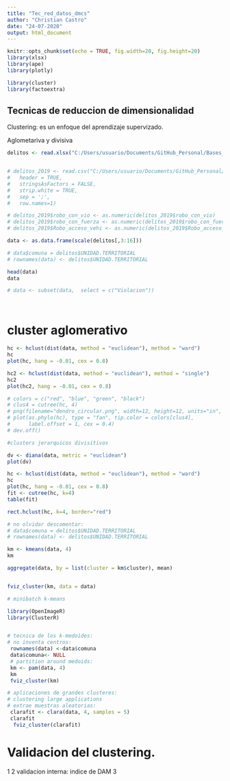 ```yaml
---
title: "Tec_red_datos_dmcs"
author: "Christian Castro"
date: "24-07-2020"
output: html_document
---
```


```r
knitr::opts_chunk$set(echo = TRUE, fig.width=20, fig.height=20)
library(xlsx)
library(ape)
library(plotly)

library(cluster)
library(factoextra)
```

## Tecnicas de reduccion de dimensionalidad

Clustering: es un enfoque del aprendizaje supervizado.

Aglometariva y divisiva

```r


delitos <- read.xlsx("C:/Users/usuario/Documents/GitHub_Personal/Bases_de_Datos_DS/dmcs1.xlsx", sheetIndex = 1, encoding = 'UTF-8', header = TRUE)


# delitos_2019 <- read.csv("C:/Users/usuario/Documents/GitHub_Personal/Bases_de_Datos_DS/dmcs1.csv",
#   header = TRUE,
#   stringsAsFactors = FALSE, 
#   strip.white = TRUE,
#   sep = ';',
#   row.names=1)

# delitos_2019$robo_con_vio <- as.numeric(delitos_2019$robo_con_vio)
# delitos_2019$robo_con_fuerza <- as.numeric(delitos_2019$robo_con_fuerza)
# delitos_2019$Robo_acceso_vehi <- as.numeric(delitos_2019$Robo_acceso_vehi)

data <- as.data.frame(scale(delitos[,3:16]))

# data$comuna = delitos$UNIDAD.TERRITORIAL
# rownames(data) <- delitos$UNIDAD.TERRITORIAL

head(data)
data

# data <- subset(data,  select = c("Violacion"))




```


# cluster aglomerativo
```r

hc <- hclust(dist(data, method = "euclidean"), method = "ward")
hc
plot(hc, hang = -0.01, cex = 0.8)

hc2 <- hclust(dist(data, method = "euclidean"), method = "single")
hc2
plot(hc2, hang = -0.01, cex = 0.8)

# colors = c("red", "blue", "green", "black")
# clus4 = cutree(hc, 4)
# png(filename="dendro_circular.png", width=12, height=12, units="in", res=1000)
# plot(as.phylo(hc), type = "fan", tip.color = colors[clus4],
#      label.offset = 1, cex = 0.4)
# dev.off()

```
```r
#clusters jerarquicos divisitivos

dv <- diana(data, metric = "euclidean")
plot(dv)

```

```r
hc <- hclust(dist(data, method = "euclidean"), method = "ward")
hc
plot(hc, hang = -0.01, cex = 0.8)
fit <- cutree(hc, k=4)
table(fit)

rect.hclust(hc, k=4, border="red")
```

```r
# no olvidar descomentar:
# data$comuna = delitos$UNIDAD.TERRITORIAL
# rownames(data) <- delitos$UNIDAD.TERRITORIAL

km <- kmeans(data, 4)
km

aggregate(data, by = list(cluster = km$cluster), mean)


fviz_cluster(km, data = data)
```

```r
# minibatch k-means

library(OpenImageR)
library(ClusterR)



```
```r
# tecnica de los k-medoides:
# no inventa centros:
 rownames(data) <-data$comuna
 data$comuna<- NULL
 # partition around medoids:
 km <- pam(data, 4)
 km
 fviz_cluster(km)
```

```r
# aplicaciones de grandes clusteres:
# clustering large applications
# extrae muestras aleatorias:
 clarafit <- clara(data, 4, samples = 5)
 clarafit
  fviz_cluster(clarafit)

```
# Validacion del clustering.

1 
2 validacion interna: indice de DAM
3 
















